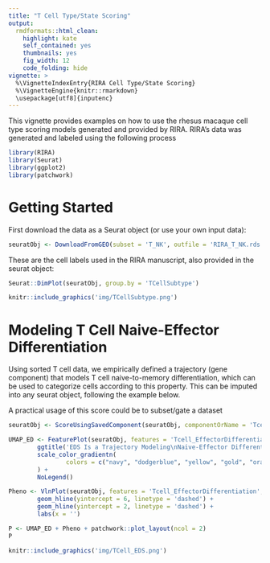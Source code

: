 ```yaml
---
title: "T Cell Type/State Scoring"
output:
  rmdformats::html_clean:
    highlight: kate
    self_contained: yes
    thumbnails: yes
    fig_width: 12
    code_folding: hide
vignette: >
  %\VignetteIndexEntry{RIRA Cell Type/State Scoring}
  %\VignetteEngine{knitr::rmarkdown}
  \usepackage[utf8]{inputenc}
---
```


This vignette provides examples on how to use the rhesus macaque cell type scoring models generated and provided by RIRA. RIRA's data was generated and labeled using the following process

```r

library(RIRA)
library(Seurat)
library(ggplot2)
library(patchwork)

```

# Getting Started

First download the data as a Seurat object (or use your own input data):

```r
seuratObj <- DownloadFromGEO(subset = 'T_NK', outfile = 'RIRA_T_NK.rds.gz')
```

These are the cell labels used in the RIRA manuscript, also provided in the seurat object:

```r
Seurat::DimPlot(seuratObj, group.by = 'TCellSubtype')

```

```r
knitr::include_graphics('img/TCellSubtype.png')
```

# Modeling T Cell Naive-Effector Differentiation

Using sorted T cell data, we empirically defined a trajectory (gene component) that models T cell naive-to-memory differentiation, which can be used to categorize cells according to this property. This can be imputed into any seurat object, following the example below.

A practical usage of this score could be to subset/gate a dataset

```r

seuratObj <- ScoreUsingSavedComponent(seuratObj, componentOrName = 'Tcell_EffectorDifferentiation', fieldName = 'EDS')

UMAP_ED <- FeaturePlot(seuratObj, features = 'Tcell_EffectorDifferentiation', min.cutoff = 'q02', max.cutoff = 'q98') +
        ggtitle('EDS Is a Trajectory Modeling\nNaive-Effector Differentiation') +
        scale_color_gradientn(
                colors = c("navy", "dodgerblue", "yellow", "gold", "orange", "red", "maroon")
        ) +
        NoLegend()

Pheno <- VlnPlot(seuratObj, features = 'Tcell_EffectorDifferentiation', group.by = 'TCellSubtype', pt.size = 0) + NoLegend() + ggtitle('EDS As Tool\nFor Gating') +
        geom_hline(yintercept = 6, linetype = 'dashed') +
        geom_hline(yintercept = 2, linetype = 'dashed') +
        labs(x = '')

P <- UMAP_ED + Pheno + patchwork::plot_layout(ncol = 2)
P

```

```r
knitr::include_graphics('img/TCell_EDS.png')
```
